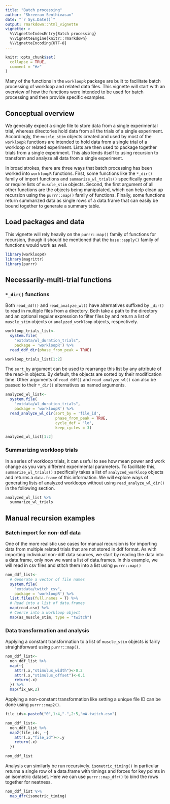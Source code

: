 ```yaml
---
title: "Batch processing"
author: "Shreeram Senthivasan"
date: "`r Sys.Date()`"
output: rmarkdown::html_vignette
vignette: >
  %\VignetteIndexEntry{Batch processing}
  %\VignetteEngine{knitr::rmarkdown}
  %\VignetteEncoding{UTF-8}
---
```


```r
knitr::opts_chunk$set(
  collapse = TRUE,
  comment = "#>"
)
```

Many of the functions in the `workloopR` package are built to facilitate batch processing of workloop and related data files. This vignette will start with an overview of how the functions were intended to be used for batch processing and then provide specific examples.


## Conceptual overview

We generally expect a single file to store data from a single experimental trial, whereas directories hold data from all the trials of a single experiment. Accordingly, the `muscle_stim` objects created and used by most of the `workloopR` functions are intended to hold data from a single trial of a workloop or related experiment. Lists are then used to package together trials from a single experiment. This also lends itself to using recursion to transform and analyze all data from a single experiment.

In broad strokes, there are three ways that batch processing has been worked into `workloopR` functions. First, some functions like the `*_dir()` family of import functions and `summarize_wl_trials()` specifically generate or require lists of `muscle_stim` objects. Second, the first argument of all other functions are the objects being manipulated, which can help clean up recursion using the `purrr::map()` family of functions. Finally, some functions return summarized data as single rows of a data.frame that can easily be bound together to generate a summary table.


## Load packages and data

This vignette will rely heavily on the `purrr::map()` family of functions for recursion, though it should be mentioned that the `base::apply()` family of functions would work as well.

```r
library(workloopR)
library(magrittr)
library(purrr)
```


## Necessarily-multi-trial functions


### `*_dir()` functions

Both `read_ddf()` and `read_analyze_wl()` have alternatives suffixed by `_dir()` to read in multiple files from a directory. Both take a path to the directory and an optional regular expression to filter files by and return a list of `muscle_stim` objects or `analyzed_workloop` objects, respectively.

```r
workloop_trials_list<-
  system.file(
    "extdata/wl_duration_trials",
    package = 'workloopR') %>%
  read_ddf_dir(phase_from_peak = TRUE)

workloop_trials_list[1:2]
```

The `sort_by` argument can be used to rearrange this list by any attribute of the read-in objects. By default, the objects are sorted by their modification time. Other arguments of `read_ddf()` and `read_analyze_wl()` can also be passed to their `*_dir()` alternatives as named arguments.

```r
analyzed_wl_list<-
  system.file(
    "extdata/wl_duration_trials",
    package = 'workloopR') %>%
  read_analyze_wl_dir(sort_by = 'file_id',
                      phase_from_peak = TRUE,
                      cycle_def = 'lo',
                      keep_cycles = 3)

analyzed_wl_list[1:2]
```


### Summarizing workloop trials

In a series of workloop trials, it can useful to see how mean power and work change as you vary different experimental parameters. To facilitate this, `summarize_wl_trials()` specifically takes a list of `analyzed_workloop` objects and returns a `data.frame` of this information. We will explore ways of generating lists of analyzed workloops without using `read_analyze_wl_dir()` in the following section.

```r
analyzed_wl_list %>%
  summarize_wl_trials
```


## Manual recursion examples


### Batch import for non-ddf data

One of the more realistic use cases for manual recursion is for importing data from multiple related trials that are not stored in ddf format. As with importing individual non-ddf data sources, we start by reading the data into a data.frame, only now we want a list of data.frames. In this example, we will read in csv files and stitch them into a list using `purrr::map()`

```r
non_ddf_list<-
  # Generate a vector of file names
  system.file(
    "extdata/twitch_csv",
    package = 'workloopR') %>%
  list.files(full.names = T) %>%
  # Read into a list of data.frames
  map(read.csv) %>%
  # Coerce into a workloop object
  map(as_muscle_stim, type = "twitch")
```


### Data transformation and analysis

Applying a constant transformation to a list of `muscle_stim` objects is fairly straightforward using `purrr::map()`.

```r
non_ddf_list<-
  non_ddf_list %>%
  map(~{
    attr(.x,"stimulus_width")<-0.2
    attr(.x,"stimulus_offset")<-0.1
    return(.x)
  }) %>%
  map(fix_GR,2)
```

Applying a non-constant transformation like setting a unique file ID can be done using `purrr::map2()`.

```r
file_ids<-paste0("0",1:4,"-",2:5,"mA-twitch.csv")

non_ddf_list<-
  non_ddf_list %>%
  map2(file_ids, ~{
    attr(.x,"file_id")<-.y
    return(.x)
  })

non_ddf_list
```

Analysis can similarly be run recursively. `isometric_timing()` in particular returns a single row of a data.frame with timings and forces for key points in an isometric dataset. Here we can use `purrr::map_dfr()` to bind the rows together for neatness.

```r
non_ddf_list %>%
  map_dfr(isometric_timing)
```
